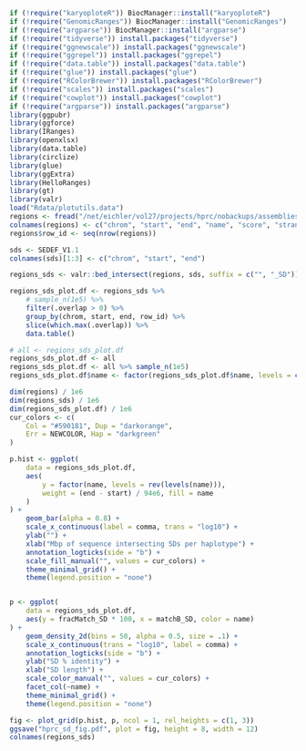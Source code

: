 ```r
if (!require("karyoploteR")) BiocManager::install("karyoploteR")
if (!require("GenomicRanges")) BiocManager::install("GenomicRanges")
if (!require("argparse")) BiocManager::install("argparse")
if (!require("tidyverse")) install.packages("tidyverse")
if (!require("ggnewscale")) install.packages("ggnewscale")
if (!require("ggrepel")) install.packages("ggrepel")
if (!require("data.table")) install.packages("data.table")
if (!require("glue")) install.packages("glue")
if (!require("RColorBrewer")) install.packages("RColorBrewer")
if (!require("scales")) install.packages("scales")
if (!require("cowplot")) install.packages("cowplot")
if (!require("argparse")) install.packages("argparse")
library(ggpubr)
library(ggforce)
library(IRanges)
library(openxlsx)
library(data.table)
library(circlize)
library(glue)
library(ggExtra)
library(HelloRanges)
library(gt)
library(valr)
load("Rdata/plotutils.data")
regions <- fread("/net/eichler/vol27/projects/hprc/nobackups/assemblies/hifiasm_trio_yr1_genbank/unreliable_regions/ALL.window.bed")
colnames(regions) <- c("chrom", "start", "end", "name", "score", "strand", "ts", "te", "color", "source")[1:ncol(regions)]
regions$row_id <- seq(nrow(regions))

sds <- SEDEF_V1.1
colnames(sds)[1:3] <- c("chrom", "start", "end")

regions_sds <- valr::bed_intersect(regions, sds, suffix = c("", "_SD"))

regions_sds_plot.df <- regions_sds %>%
    # sample_n(1e5) %>%
    filter(.overlap > 0) %>%
    group_by(chrom, start, end, row_id) %>%
    slice(which.max(.overlap)) %>%
    data.table()

# all <- regions_sds_plot.df
regions_sds_plot.df <- all
regions_sds_plot.df <- all %>% sample_n(1e5)
regions_sds_plot.df$name <- factor(regions_sds_plot.df$name, levels = c("Hap", "Col", "Dup", "Err"))
```

```r
dim(regions) / 1e6
dim(regions_sds) / 1e6
dim(regions_sds_plot.df) / 1e6
cur_colors <- c(
    Col = "#590181", Dup = "darkorange",
    Err = NEWCOLOR, Hap = "darkgreen"
)

p.hist <- ggplot(
    data = regions_sds_plot.df,
    aes(
        y = factor(name, levels = rev(levels(name))),
        weight = (end - start) / 94e6, fill = name
    )
) +
    geom_bar(alpha = 0.8) +
    scale_x_continuous(label = comma, trans = "log10") +
    ylab("") +
    xlab("Mbp of sequence intersecting SDs per haplotype") +
    annotation_logticks(side = "b") +
    scale_fill_manual("", values = cur_colors) +
    theme_minimal_grid() +
    theme(legend.position = "none")


p <- ggplot(
    data = regions_sds_plot.df,
    aes(y = fracMatch_SD * 100, x = matchB_SD, color = name)
) +
    geom_density_2d(bins = 50, alpha = 0.5, size = .1) +
    scale_x_continuous(trans = "log10", label = comma) +
    annotation_logticks(side = "b") +
    ylab("SD % identity") +
    xlab("SD length") +
    scale_color_manual("", values = cur_colors) +
    facet_col(~name) +
    theme_minimal_grid() +
    theme(legend.position = "none")

fig <- plot_grid(p.hist, p, ncol = 1, rel_heights = c(1, 3))
ggsave("hprc_sd_fig.pdf", plot = fig, height = 8, width = 12)
colnames(regions_sds)
```